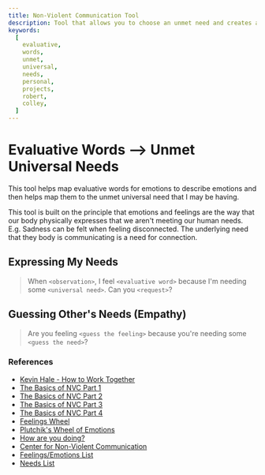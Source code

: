 ```yaml
---
title: Non-Violent Communication Tool
description: Tool that allows you to choose an unmet need and creates a list of the potential unmet needs.
keywords:
  [
    evaluative,
    words,
    unmet,
    universal,
    needs,
    personal,
    projects,
    robert,
    colley,
  ]
---
```



# Evaluative Words --> Unmet Universal Needs

This tool helps map evaluative words for emotions to describe emotions and then helps map them to the unmet universal need that I may be having.

This tool is built on the principle that emotions and feelings are the way that our body physically expresses that we aren't meeting our human needs. E.g. Sadness can be felt when feeling disconnected. The underlying need that they body is communicating is a need for connection.

## Expressing My Needs

> When `<observation>`, I feel `<evaluative word>` because I'm needing some `<universal need>`. Can you `<request>`?

## Guessing Other's Needs (Empathy)

> Are you feeling `<guess the feeling>` because you're needing some `<guess the need>`?

<EvalWordsUniversalNeedsTool />

### References

- [Kevin Hale - How to Work Together](https://www.youtube.com/watch?v=30a5yFBd7Fo&t=2s)
- [The Basics of NVC Part 1](https://www.youtube.com/watch?v=QeDvYObYeiM)
- [The Basics of NVC Part 2](https://www.youtube.com/watch?v=HKMXa-jGpR0)
- [The Basics of NVC Part 3](https://www.youtube.com/watch?v=vwocdTwG4Ik)
- [The Basics of NVC Part 4](https://www.youtube.com/watch?v=RRfRnynwgQU)
- [Feelings Wheel](https://feelingswheel.com/)
- [Plutchik's Wheel of Emotions](https://www.6seconds.org/2025/02/06/plutchik-wheel-emotions/)
- [How are you doing?](https://pudding.cool/2022/12/emotion-wheel/activities/)
- [Center for Non-Violent Communication](https://www.cnvc.org/learn)
- [Feelings/Emotions List](https://static1.squarespace.com/static/5785b85b15d5dbb0fab56c26/t/5c4bf8ddcd836601cd0304b9/1548482781373/3.Feelings+List.pdf)
- [Needs List](https://static1.squarespace.com/static/5785b85b15d5dbb0fab56c26/t/5e41e77bae7d841bf59cc023/1581377403978/Needs+List-2020.pdf)
